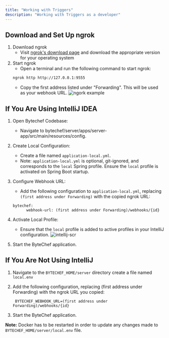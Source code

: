 ```yaml
---
title: "Working with Triggers"
description: "Working with Triggers as a developer"
---
```


## Download and Set Up ngrok

1. Download ngrok
    - Visit [ngrok's download page](https://ngrok.com/download) and download the appropriate version for your operating system
2. Start ngrok
    - Open a terminal and run the following command to start ngrok:
   ```bash
   ngrok http http://127.0.0.1:9555
   ```
    - Copy the first address listed under "Forwarding". This will be used as your webhook URL.
    ![ngork example](/ngrok.png)

## If You Are Using IntelliJ IDEA

1. Open Bytechef Codebase:
    - Navigate to bytechef/server/apps/server-app/src/main/resources/config.
2. Create Local Configuration:
    - Create a file named `application-local.yml`.
    - Note: `application-local.yml` is optional, git-ignored, and corresponds to the `local` Spring profile. Ensure the `local` profile is activated on Spring Boot startup.
3. Configure Webhook URL:
    - Add the following configuration to `application-local.yml`, replacing `(first address under Forwarding)` with the copied ngrok URL:
   ```
   bytechef:
         webhook-url: (first address under Forwarding)/webhooks/{id}
     ```
4. Activate Local Profile:

    - Ensure that the `local` profile is added to active profiles in your IntelliJ configuration.
    ![intellij-scr](/intellij-scr.png)

5. Start the ByteChef application.

## If You Are Not Using IntelliJ

1. Navigate to the `BYTECHEF_HOME/server` directory create a file named `local.env`
2. Add the following configuration, replacing (first address under Forwarding) with the ngrok URL you copied:

   ```
    BYTECHEF_WEBHOOK_URL=(first address under Forwarding)/webhooks/{id}
    ```
3. Start the ByteChef application.

**Note:** Docker has to be restarted in order to update any changes made to `BYTECHEF_HOME/server/local.env` file.
